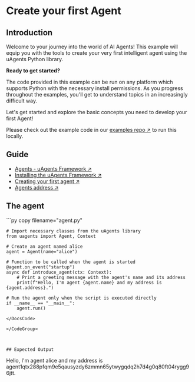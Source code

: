 
# Create your first Agent

## Introduction

Welcome to your journey into the world of AI Agents! This example will equip you with the tools to create your very first intelligent agent using the uAgents Python library.

**Ready to get started?**

The code provided in this example can be run on any platform which supports Python with the necessary install permissions. As you progress throughout the examples, you'll get to understand topics in an increasingly difficult way.

Let's get started and explore the basic concepts you need to develop your first Agent!

Please check out the example code in our [examples repo ↗️](https://github.com/fetchai/uAgent-Examples/tree/main/1-uagents/examples/easy/create-your-first-agent/agent.py) to run this locally.

## Guide

- [Agents - uAgents Framework ↗️](/guides/agents/getting-started/whats-an-agent)
- [Installing the uAgents Framework ↗️](/guides/agents/getting-started/installing-uagent)
- [Creating your first agent ↗️](/guides/agents/create-a-uagent)
- [Agents address ↗️](/guides/agents/getting-started/getting-uagent-address)

## The agent

<GithubCodeSegment digest="66ab6d5e955972cf04d2ffeb0766a43c">
    <CodeSegment
        path="https://github.com/fetchai/uAgent-Examples/blob/main/1-uagents/examples/easy/create-your-first-agent/local/agent.py"
        lineStart={1}
        lineEnd={15}
        hosted={true}
    />
</GithubCodeSegment>
<CodeGroup dynamic hasCopy isLocalHostedFile digest='66ab6d5e955972cf04d2ffeb0766a43c'>

<DocsCode local={true}>
	```py copy filename="agent.py"

	# Import necessary classes from the uAgents library
	from uagents import Agent, Context
	 
	# Create an agent named alice
	agent = Agent(name="alice")
	 
	# Function to be called when the agent is started
	@agent.on_event("startup")
	async def introduce_agent(ctx: Context):
	    # Print a greeting message with the agent's name and its address
	    print(f"Hello, I'm agent {agent.name} and my address is {agent.address}.")
	 
	# Run the agent only when the script is executed directly
	if __name__ == "__main__":
	    agent.run()

```
</DocsCode>

</CodeGroup>



## Expected Output

```
Hello, I'm agent alice and my address is agent1qtx288pfqm9e5qausyzdy6zmmn65ytwygqdq2h7d4g0q80ft04rygg96jtt.
```